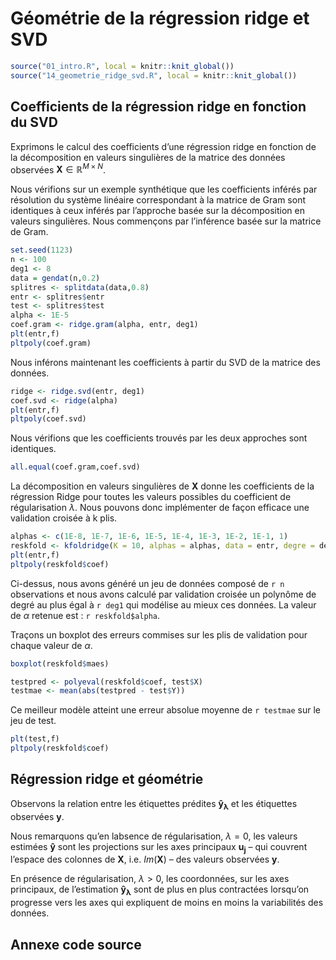 # Géométrie de la régression ridge et SVD

```r
source("01_intro.R", local = knitr::knit_global())
source("14_geometrie_ridge_svd.R", local = knitr::knit_global())
```

## Coefficients de la régression ridge en fonction du SVD

Exprimons le calcul des coefficients d'une régression ridge en fonction de la décomposition en valeurs singulières de la matrice des données observées $\mathbf{X} \in \mathbb{R}^{M \times N}$.

\begin{align*}
 & \mathbf{\hat{\beta}_\lambda} \\
 = \{& \text{Voir la dérivation de la régression ridge dans un précédent module.} \} \\
 & (\mathbf{X}^T\mathbf{X} + \lambda\mathbf{I})^{-1}\mathbf{X}^T\mathbf{y} \\
= \{& \text{SVD de $\mathbf{X}$ : } \mathbf{U}\mathbf{D}\mathbf{V}^T \quad
       \mathbf{U} \in \mathbb{R}^{M \times M} \; , \;
       \mathbf{D} \in \mathbb{R}^{M \times N} \; , \;
       \mathbf{V} \in \mathbb{R}^{N \times N} \} \\
 & (\mathbf{V}\mathbf{D}^T\mathbf{U}^T\mathbf{U}\mathbf{D}\mathbf{V}^T + \lambda\mathbf{I})^{-1}
   \mathbf{V}\mathbf{D}^T\mathbf{U}^T \mathbf{y} \\
= \{& \text{$\mathbf{U}$ et $\mathbf{V}$ sont orthogonales : } \mathbf{I} = \mathbf{V}\mathbf{V}^T \} \\
 & (\mathbf{V}\mathbf{D}^T\mathbf{D}\mathbf{V}^T + \lambda\mathbf{V}\mathbf{V}^T)^{-1} \mathbf{V}\mathbf{D}^T\mathbf{U}^T \mathbf{y} \\
= \phantom{\{}& \\
 & (\mathbf{V}(\mathbf{D}^T\mathbf{D} + \lambda\mathbf{I})\mathbf{V}^T)^{-1} \mathbf{V}\mathbf{D}^T\mathbf{U}^T \mathbf{y} \\
= \{& (\mathbf{X}\mathbf{Y})^{-1} = \mathbf{Y}^{-1} \mathbf{X}^{-1} \quad
      \text{$\mathbf{V}$ est orthogonale : } \mathbf{V}^{-1} = \mathbf{V}^T\} \\
 & \mathbf{V}(\mathbf{D}^T\mathbf{D} + \lambda\mathbf{I})^{-1}\mathbf{V}^T\mathbf{V}\mathbf{D}^T\mathbf{U}^T \mathbf{y} \\
= \phantom{\{}& \\
 & \mathbf{V}(\mathbf{D}^T\mathbf{D} + \lambda\mathbf{I})^{-1}\mathbf{D}^T\mathbf{U}^T \mathbf{y} \\
= \{& \text{Soit $d_j$ le jème élément sur la diagonale de $\mathbf{D}$,
           $\mathbf{u_j}$ et $\mathbf{v_j}$ les jèmes colonnes de resp. $\mathbf{U}$ et $\mathbf{V}$} \} \\
 & \sum_{d_j>0} \mathbf{v_j} \frac{d_j}{d_j^2 + \lambda} \mathbf{u_j}^T\mathbf{y} \\
\end{align*}

Nous vérifions sur un exemple synthétique que les coefficients inférés par résolution du système linéaire correspondant à la matrice de Gram sont identiques à ceux inférés par l'approche basée sur la décomposition en valeurs singulières. Nous commençons par l'inférence basée sur la matrice de Gram.

```r
set.seed(1123)
n <- 100
deg1 <- 8
data = gendat(n,0.2)
splitres <- splitdata(data,0.8)
entr <- splitres$entr
test <- splitres$test
alpha <- 1E-5
coef.gram <- ridge.gram(alpha, entr, deg1)
plt(entr,f)
pltpoly(coef.gram)
```

Nous inférons maintenant les coefficients à partir du SVD de la matrice des données.

```r
ridge <- ridge.svd(entr, deg1)
coef.svd <- ridge(alpha)
plt(entr,f)
pltpoly(coef.svd)
```

Nous vérifions que les coefficients trouvés par les deux approches sont identiques.

```r
all.equal(coef.gram,coef.svd)
```

La décomposition en valeurs singulières de $\mathbf{X}$ donne les coefficients de la régression Ridge pour toutes les valeurs possibles du coefficient de régularisation $\lambda$. Nous pouvons donc implémenter de façon efficace une validation croisée à k plis.

```r
alphas <- c(1E-8, 1E-7, 1E-6, 1E-5, 1E-4, 1E-3, 1E-2, 1E-1, 1)
reskfold <- kfoldridge(K = 10, alphas = alphas, data = entr, degre = deg1)
plt(entr,f)
pltpoly(reskfold$coef)
```

Ci-dessus, nous avons généré un jeu de données composé de `r n` observations et nous avons calculé par validation croisée un polynôme de degré au plus égal à `r deg1` qui modélise au mieux ces données. La valeur de $\alpha$ retenue est : `r reskfold$alpha`.

Traçons un boxplot des erreurs commises sur les plis de validation pour chaque valeur de $\alpha$.

```r
boxplot(reskfold$maes)
```

```r
testpred <- polyeval(reskfold$coef, test$X)
testmae <- mean(abs(testpred - test$Y))
```

Ce meilleur modèle atteint une erreur absolue moyenne de `r testmae` sur le jeu de test.

```r
plt(test,f)
pltpoly(reskfold$coef)
```

## Régression ridge et géométrie

Observons la relation entre les étiquettes prédites $\mathbf{\hat{y}_\lambda}$ et les étiquettes observées $\mathbf{y}$.

\begin{align*}
\mathbf{\hat{y}_\lambda} &= \mathbf{X} \mathbf{\hat{\beta}_\lambda} \\
 &= \mathbf{U}\mathbf{D}\mathbf{V}^T \mathbf{V}(\mathbf{D}^T\mathbf{D} + \lambda\mathbf{I})^{-1}\mathbf{D}^T\mathbf{U}^T \mathbf{y} \\
 &= \sum_{d_j>0} \mathbf{u_j} \frac{d_j^2}{d_j^2 + \lambda} \mathbf{u_j}^T\mathbf{y} \\
\end{align*}

Nous remarquons qu'en labsence de régularisation, $\lambda = 0$, les valeurs estimées $\mathbf{\hat{y}}$ sont les projections sur les axes principaux $\mathbf{u_j}$ -- qui couvrent l'espace des colonnes de $\mathbf{X}$, i.e. $Im(\mathbf{X})$ -- des valeurs observées $\mathbf{y}$.

En présence de régularisation, $\lambda > 0$, les coordonnées, sur les axes principaux, de l'estimation $\mathbf{\hat{y}_\lambda}$ sont de plus en plus contractées lorsqu'on progresse vers les axes qui expliquent de moins en moins la variabilités des données.

## Annexe code source

```r
```
